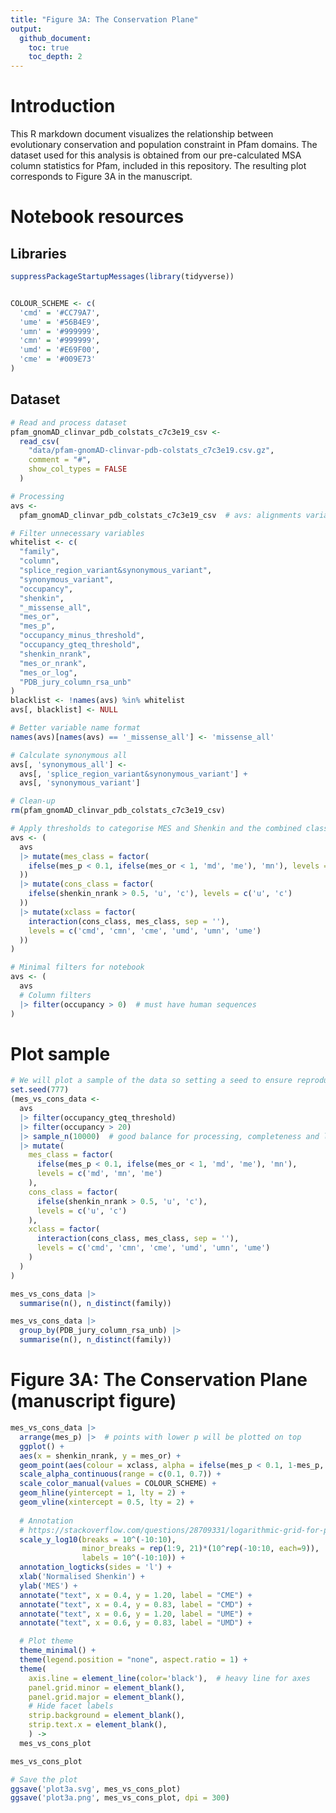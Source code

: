 ```yaml
---
title: "Figure 3A: The Conservation Plane"
output:
  github_document:
    toc: true
    toc_depth: 2
---
```


# Introduction
This R markdown document visualizes the relationship between evolutionary
conservation and population constraint in Pfam domains. The dataset used for
this analysis is obtained from our pre-calculated MSA column statistics for
Pfam, included in this repository. The resulting plot corresponds to Figure 3A
in the manuscript.

# Notebook resources
## Libraries

```r
suppressPackageStartupMessages(library(tidyverse))


COLOUR_SCHEME <- c(
  'cmd' = '#CC79A7',
  'ume' = '#56B4E9',
  'umn' = '#999999',
  'cmn' = '#999999',
  'umd' = '#E69F00',
  'cme' = '#009E73'
)
```

## Dataset

```r
# Read and process dataset
pfam_gnomAD_clinvar_pdb_colstats_c7c3e19_csv <-
  read_csv(
    "data/pfam-gnomAD-clinvar-pdb-colstats_c7c3e19.csv.gz",
    comment = "#",
    show_col_types = FALSE
  )

# Processing
avs <-
  pfam_gnomAD_clinvar_pdb_colstats_c7c3e19_csv  # avs: alignments variants structure

# Filter unnecessary variables
whitelist <- c(
  "family",
  "column",
  "splice_region_variant&synonymous_variant",
  "synonymous_variant",
  "occupancy",
  "shenkin",
  "_missense_all",
  "mes_or",
  "mes_p",
  "occupancy_minus_threshold",
  "occupancy_gteq_threshold",
  "shenkin_nrank",
  "mes_or_nrank",
  "mes_or_log",
  "PDB_jury_column_rsa_unb"
)
blacklist <- !names(avs) %in% whitelist
avs[, blacklist] <- NULL

# Better variable name format
names(avs)[names(avs) == '_missense_all'] <- 'missense_all'

# Calculate synonymous all
avs[, 'synonymous_all'] <-
  avs[, 'splice_region_variant&synonymous_variant'] +
  avs[, 'synonymous_variant']

# Clean-up
rm(pfam_gnomAD_clinvar_pdb_colstats_c7c3e19_csv)
```

```r
# Apply thresholds to categorise MES and Shenkin and the combined class
avs <- (
  avs
  |> mutate(mes_class = factor(
    ifelse(mes_p < 0.1, ifelse(mes_or < 1, 'md', 'me'), 'mn'), levels = c('md', 'mn', 'me')
  ))
  |> mutate(cons_class = factor(
    ifelse(shenkin_nrank > 0.5, 'u', 'c'), levels = c('u', 'c')
  ))
  |> mutate(xclass = factor(
    interaction(cons_class, mes_class, sep = ''),
    levels = c('cmd', 'cmn', 'cme', 'umd', 'umn', 'ume')
  ))
)
```

```r
# Minimal filters for notebook
avs <- (
  avs
  # Column filters
  |> filter(occupancy > 0)  # must have human sequences
)
```

# Plot sample
```r
# We will plot a sample of the data so setting a seed to ensure reproducibility
set.seed(777)
(mes_vs_cons_data <- 
  avs
  |> filter(occupancy_gteq_threshold)
  |> filter(occupancy > 20)
  |> sample_n(10000)  # good balance for processing, completeness and legibility
  |> mutate(
    mes_class = factor(
      ifelse(mes_p < 0.1, ifelse(mes_or < 1, 'md', 'me'), 'mn'),
      levels = c('md', 'mn', 'me')
    ),
    cons_class = factor(
      ifelse(shenkin_nrank > 0.5, 'u', 'c'),
      levels = c('u', 'c')
    ),
    xclass = factor(
      interaction(cons_class, mes_class, sep = ''),
      levels = c('cmd', 'cmn', 'cme', 'umd', 'umn', 'ume')
    )
  )
)
```

```r
mes_vs_cons_data |>
  summarise(n(), n_distinct(family))

mes_vs_cons_data |>
  group_by(PDB_jury_column_rsa_unb) |>
  summarise(n(), n_distinct(family))
```

# Figure 3A: The Conservation Plane (manuscript figure)
```r
mes_vs_cons_data |>
  arrange(mes_p) |>  # points with lower p will be plotted on top
  ggplot() +
  aes(x = shenkin_nrank, y = mes_or) +
  geom_point(aes(colour = xclass, alpha = ifelse(mes_p < 0.1, 1-mes_p, 0.01))) +
  scale_alpha_continuous(range = c(0.1, 0.7)) +
  scale_color_manual(values = COLOUR_SCHEME) +
  geom_hline(yintercept = 1, lty = 2) +
  geom_vline(xintercept = 0.5, lty = 2) +
  
  # Annotation
  # https://stackoverflow.com/questions/28709331/logarithmic-grid-for-plot-with-ggplot2
  scale_y_log10(breaks = 10^(-10:10),
                minor_breaks = rep(1:9, 21)*(10^rep(-10:10, each=9)),
                labels = 10^(-10:10)) +
  annotation_logticks(sides = 'l') +
  xlab('Normalised Shenkin') +
  ylab('MES') +
  annotate("text", x = 0.4, y = 1.20, label = "CME") +
  annotate("text", x = 0.4, y = 0.83, label = "CMD") +
  annotate("text", x = 0.6, y = 1.20, label = "UME") +
  annotate("text", x = 0.6, y = 0.83, label = "UMD") +

  # Plot theme
  theme_minimal() +
  theme(legend.position = "none", aspect.ratio = 1) +
  theme(
    axis.line = element_line(color='black'),  # heavy line for axes
    panel.grid.minor = element_blank(),
    panel.grid.major = element_blank(),
    # Hide facet labels
    strip.background = element_blank(),
    strip.text.x = element_blank(),
    ) ->
  mes_vs_cons_plot

mes_vs_cons_plot
```

```r
# Save the plot
ggsave('plot3a.svg', mes_vs_cons_plot)
ggsave('plot3a.png', mes_vs_cons_plot, dpi = 300)
```

